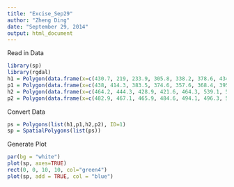 ```yaml
---
title: "Excise_Sep29"
author: "Zheng Ding"
date: "September 29, 2014"
output: html_document
---
```


Read in Data

```r
library(sp)
library(rgdal)
h1 = Polygon(data.frame(x=c(430.7, 219, 233.9, 305.8, 338.2, 378.6, 434.8, 566.1, 757.5, 824.1, 769.2, 743, 684.3, 556.2, 430.7), y=c(195.2, 285.5, 551, 697.3, 742.4, 781.6, 818.4, 839, 744.8, 488.5, 375.5, 345.4, 303.5, 237.1, 195.2))/100, hole=TRUE)
p1 = Polygon(data.frame(x=c(438, 414.3, 383.5, 374.6, 357.6, 368.4, 395.5, 471, 516.2, 636.8, 671.1, 651.1, 564.1, 525.2, 438), y=c(343.5, 366.1, 429.6, 454.3, 507.7, 563.2, 594, 627, 644.7, 577.1, 502.4, 417.9, 375.7, 358, 343.5))/100)
h2 = Polygon(data.frame(x=c(464.2, 444.3, 428.9, 421.6, 464.3, 539.1, 580.9, 586.1, 574.8, 530, 464.2), y=c(418.4, 445.6, 473, 508.6, 592.9, 577.1, 502.7, 491.7, 472.2, 420.3, 418.4)) /100, hole=TRUE)
p2 = Polygon(data.frame(x=c(482.9, 467.1, 465.9, 484.6, 494.1, 496.3, 508.4, 519.8, 532.8, 520.8, 515.6, 482.9), y=c(461.5, 495.2, 506.5, 528.5, 528.6, 528.2, 526.3, 521.6, 499.3, 479.8, 473.1, 461.5))/100)
```

Convert Data

```r
ps = Polygons(list(h1,p1,h2,p2), ID=1)
sp = SpatialPolygons(list(ps))
```

Generate Plot

```r
par(bg = "white")
plot(sp, axes=TRUE)
rect(0, 0, 10, 10, col="green4")
plot(sp, add = TRUE, col = "blue")
```